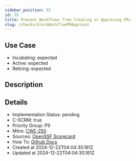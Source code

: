 ```yaml
---
sidebar_position: 33
id: 35
title: Prevent Workflows from Creating or Approving PRs
slug: /checks/blockWorkflowPRApproval
---
```


## Use Case
<!-- LEVELS:START -->
- Incubating: expected
- Active: expected
- Retiring: expected
<!-- LEVELS:END -->

<!-- DESCRIPTION:START -->
## Description
<!-- DESCRIPTION:END -->

<!-- DETAILS:START -->
## Details
- Implementation Status: pending
- C-SCRM: true
- Priority Group: P9
- Mitre: [CWE-250](https://cwe.mitre.org/data/definitions/250.html)
- Sources: [OpenSSF Scorecard](https://github.com/ossf/scorecard/blob/main/docs/checks.md#token-permissions)
- How To: [Github Docs](https://docs.github.com/en/enterprise-cloud@latest/admin/policies/enforcing-policies-for-your-enterprise/enforcing-policies-for-github-actions-in-your-enterprise#preventing-github-actions-from-creating-or-approving-pull-requests)
- Created at 2024-12-22T04:04:30.161Z
- Updated at 2024-12-22T04:04:30.161Z
<!-- DETAILS:END -->
